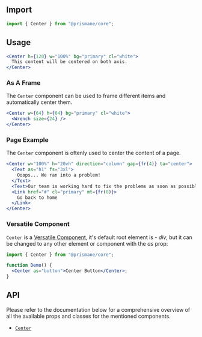 ## Import

```js
import { Center } from "@prismane/core";
```

## Usage

```jsx preview
<Center h={120} w="100%" bg="primary" cl="white">
  This content will be centered on both axis.
</Center>
```

### As A Frame

The `Center` component can be used to frame different items and automatically center them.

```jsx preview
<Center w={64} h={64} bg="primary" cl="white">
  <Wrench size={24} />
</Center>
```

### Page Example

The `Center` component is oftenly used to center the content of a page.

```jsx preview
<Center w="100%" h="20vh" direction="column" gap={fr(4)} ta="center">
  <Text as="h1" fs="3xl">
    Ooops... We ran into a problem!
  </Text>
  <Text>Our team is working hard to fix the problems as soon as possible!</Text>
  <Link href="#" cl="primary" mt={fr(8)}>
    Go back to home
  </Link>
</Center>
```

### Versatile Component

`Center` is a [Versatile Component](/docs/getting-started/versatile-components), it's default root element is - _div_, but it can be changed to any other element or component with the _as_ prop:

```jsx
import { Center } from "@prismane/core";

function Demo() {
  <Center as="button">Center Button</Center>;
}
```

## API

Please refer to the documentation below for a comprehensive overview of all the available props and classes for the mentioned components.

- [`Center`](/docs/components-api/center-api)
